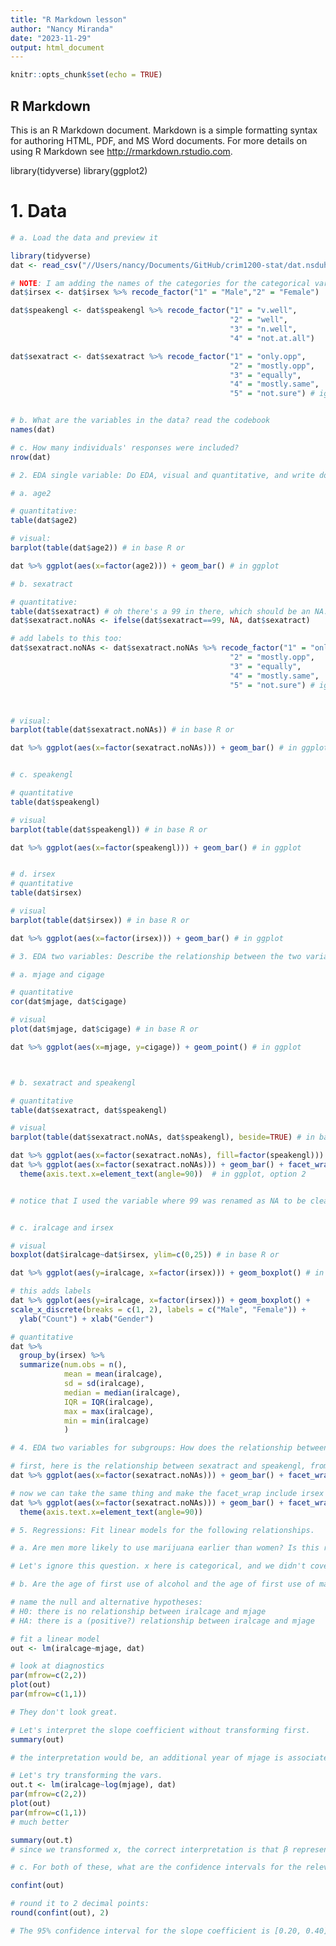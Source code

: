 ```yaml
---
title: "R Markdown lesson"
author: "Nancy Miranda"
date: "2023-11-29"
output: html_document
---
```


```r
knitr::opts_chunk$set(echo = TRUE)
```

## R Markdown

This is an R Markdown document. Markdown is a simple formatting syntax for authoring HTML, PDF, and MS Word documents. For more details on using R Markdown see <http://rmarkdown.rstudio.com>.



library(tidyverse)
library(ggplot2)

# 1. Data

```r
# a. Load the data and preview it

library(tidyverse)
dat <- read_csv("//Users/nancy/Documents/GitHub/crim1200-stat/dat.nsduh.small.1.csv")
```

```r
# NOTE: I am adding the names of the categories for the categorical variables so they show up in the plots
dat$irsex <- dat$irsex %>% recode_factor("1" = "Male","2" = "Female")

dat$speakengl <- dat$speakengl %>% recode_factor("1" = "v.well", 
                                                 "2" = "well",
                                                 "3" = "n.well",
                                                 "4" = "not.at.all")

dat$sexatract <- dat$sexatract %>% recode_factor("1" = "only.opp", 
                                                 "2" = "mostly.opp",
                                                 "3" = "equally",
                                                 "4" = "mostly.same",
                                                 "5" = "not.sure") # ignore warning


# b. What are the variables in the data? read the codebook
names(dat)

# c. How many individuals' responses were included?
nrow(dat)
```
```r
# 2. EDA single variable: Do EDA, visual and quantitative, and write down in words what are some surprising features of each variable.

# a. age2

# quantitative: 
table(dat$age2)

# visual:
barplot(table(dat$age2)) # in base R or

dat %>% ggplot(aes(x=factor(age2))) + geom_bar() # in ggplot

# b. sexatract

# quantitative: 
table(dat$sexatract) # oh there's a 99 in there, which should be an NA. Let's make a new variable w 99 as NA
dat$sexatract.noNAs <- ifelse(dat$sexatract==99, NA, dat$sexatract)

# add labels to this too:
dat$sexatract.noNAs <- dat$sexatract.noNAs %>% recode_factor("1" = "only.opp", 
                                                 "2" = "mostly.opp",
                                                 "3" = "equally",
                                                 "4" = "mostly.same",
                                                 "5" = "not.sure") # ignore warning



# visual:
barplot(table(dat$sexatract.noNAs)) # in base R or

dat %>% ggplot(aes(x=factor(sexatract.noNAs))) + geom_bar() # in ggplot


# c. speakengl

# quantitative
table(dat$speakengl)

# visual
barplot(table(dat$speakengl)) # in base R or

dat %>% ggplot(aes(x=factor(speakengl))) + geom_bar() # in ggplot


# d. irsex
# quantitative
table(dat$irsex)

# visual
barplot(table(dat$irsex)) # in base R or

dat %>% ggplot(aes(x=factor(irsex))) + geom_bar() # in ggplot


```


```r
# 3. EDA two variables: Describe the relationship between the two variables visually and quantitatively.

# a. mjage and cigage

# quantitative
cor(dat$mjage, dat$cigage)

# visual
plot(dat$mjage, dat$cigage) # in base R or

dat %>% ggplot(aes(x=mjage, y=cigage)) + geom_point() # in ggplot



# b. sexatract and speakengl

# quantitative
table(dat$sexatract, dat$speakengl)

# visual
barplot(table(dat$sexatract.noNAs, dat$speakengl), beside=TRUE) # in base R or

dat %>% ggplot(aes(x=factor(sexatract.noNAs), fill=factor(speakengl))) + geom_bar() # in ggplot, option 1
dat %>% ggplot(aes(x=factor(sexatract.noNAs))) + geom_bar() + facet_wrap(~speakengl) + 
  theme(axis.text.x=element_text(angle=90))  # in ggplot, option 2


# notice that I used the variable where 99 was renamed as NA to be clear that 99 is not a new category


# c. iralcage and irsex

# visual
boxplot(dat$iralcage~dat$irsex, ylim=c(0,25)) # in base R or

dat %>% ggplot(aes(y=iralcage, x=factor(irsex))) + geom_boxplot() # in ggplot

# this adds labels
dat %>% ggplot(aes(y=iralcage, x=factor(irsex))) + geom_boxplot() +
scale_x_discrete(breaks = c(1, 2), labels = c("Male", "Female")) + 
  ylab("Count") + xlab("Gender")

# quantitative
dat %>%
  group_by(irsex) %>%
  summarize(num.obs = n(),
            mean = mean(iralcage),
            sd = sd(iralcage),
            median = median(iralcage),
            IQR = IQR(iralcage),
            max = max(iralcage),
            min = min(iralcage)
            )
```

```r
# 4. EDA two variables for subgroups: How does the relationship between sexatract and spekengl change for women vs men?

# first, here is the relationship between sexatract and speakengl, from earlier:
dat %>% ggplot(aes(x=factor(sexatract.noNAs))) + geom_bar() + facet_wrap(~speakengl) 

# now we can take the same thing and make the facet_wrap include irsex as well:
dat %>% ggplot(aes(x=factor(sexatract.noNAs))) + geom_bar() + facet_wrap(speakengl~irsex) + 
  theme(axis.text.x=element_text(angle=90))

```

```r
# 5. Regressions: Fit linear models for the following relationships.

# a. Are men more likely to use marijuana earlier than women? Is this relationship statistically significant? What does that mean?

# Let's ignore this question. x here is categorical, and we didn't cover how to do the diagnostics here or interpret the coefficient, so let's skip it.

# b. Are the age of first use of alcohol and the age of first use of marijuana related? Is this relationship statistically significant?

# name the null and alternative hypotheses:
# H0: there is no relationship between iralcage and mjage
# HA: there is a (positive?) relationship between iralcage and mjage

# fit a linear model
out <- lm(iralcage~mjage, dat)

# look at diagnostics
par(mfrow=c(2,2))
plot(out)
par(mfrow=c(1,1))

# They don't look great. 

# Let's interpret the slope coefficient without transforming first.
summary(out)

# the interpretation would be, an additional year of mjage is associated with 0.3 additional years of iralcage, and this is statistically significant at the 0.05 level. So in other words, people who try marijuana later also tend to try alcohol later.

# Let's try transforming the vars.
out.t <- lm(iralcage~log(mjage), dat)
par(mfrow=c(2,2))
plot(out)
par(mfrow=c(1,1))
# much better

summary(out.t)
# since we transformed x, the correct interpretation is that β represents the percentage change in Y for a one percent change in ln(X). and this is statistically significant at the .05 level.

# c. For both of these, what are the confidence intervals for the relevant parameter? What is the proper way to interpret these?

confint(out)

# round it to 2 decimal points:
round(confint(out), 2)

# The 95% confidence interval for the slope coefficient is [0.20, 0.40]. This does not cover zero, so we can reject the null hypothesis that iralcage and mjage are unrelated. If we had collected a new sample and calculated confidence intervals 100 times, 95 of those confidence intervals would cover the true value.
```


